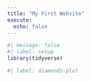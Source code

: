 ```yaml
---
title: "My First Website"
execute: 
  echo: false
---
```


```r
#| message: false
#| label: setup
library(tidyverse)
```

```r

#| label: diamonds-plot
```

